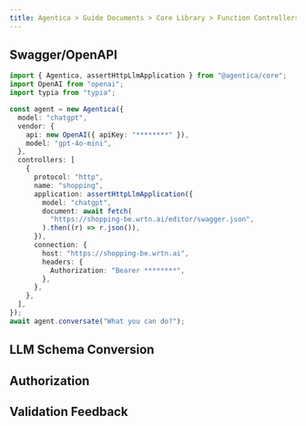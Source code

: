```yaml
---
title: Agentica > Guide Documents > Core Library > Function Controllers > Swagger/OpenAPI
---
```




## Swagger/OpenAPI
```typescript filename="src/main.ts" showLineNumbers
import { Agentica, assertHttpLlmApplication } from "@agentica/core";
import OpenAI from "openai";
import typia from "typia";

const agent = new Agentica({
  model: "chatgpt",
  vendor: {
    api: new OpenAI({ apiKey: "********" }),
    model: "gpt-4o-mini",
  },
  controllers: [
    {
      protocol: "http",
      name: "shopping",
      application: assertHttpLlmApplication({
        model: "chatgpt",
        document: await fetch(
          "https://shopping-be.wrtn.ai/editor/swagger.json",
        ).then((r) => r.json()),
      }),
      connection: {
        host: "https://shopping-be.wrtn.ai",
        headers: {
          Authorization: "Bearer ********",
        },
      },
    },
  ],
});
await agent.conversate("What you can do?");
```



## LLM Schema Conversion
<OpenApiDiagramSnippet />


## Authorization



## Validation Feedback